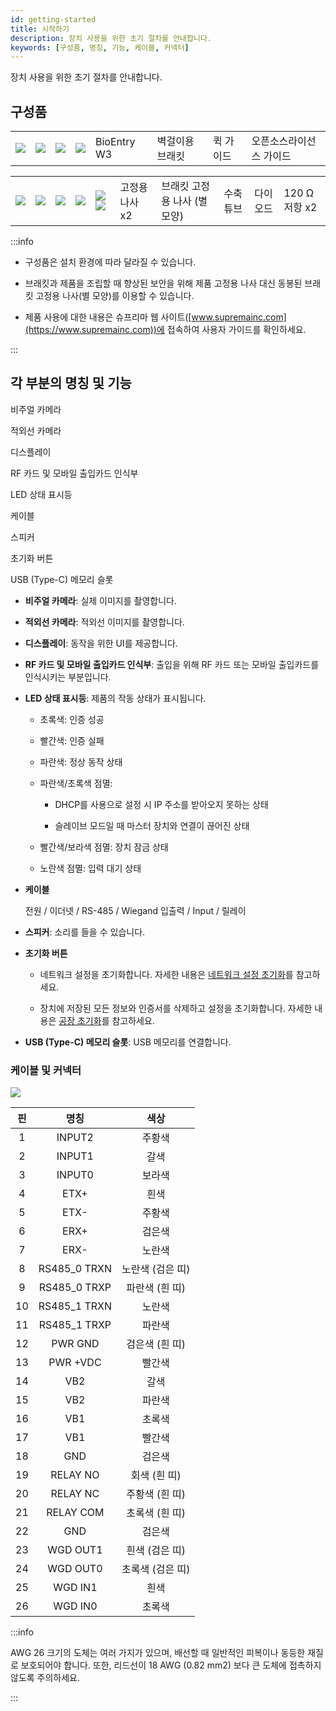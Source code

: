 ```yaml
---
id: getting-started
title: 시작하기
description: 장치 사용을 위한 초기 절차를 안내합니다.
keywords: [구성품, 명칭, 기능, 케이블, 커넥터]
---
```


장치 사용을 위한 초기 절차를 안내합니다.

## 구성품

<Table className='component'>
<Tbody>
<Row className='center white'>

<Td><Image src='/img/device/bew3-component-device.svg' className='none' alone /></Td>

<Td><Image src='/img/device/bew3-component-bracket.svg' className='none' alone /></Td>

<Td><Image src='/img/device/component-quick-guide.svg' alone /></Td>

<Td><Image src='/img/device/component-oss-guide.svg' alone /></Td>

</Row>
<Row className='center'>

<Td>BioEntry W3</Td>

<Td>벽걸이용 브래킷</Td>

<Td>퀵 가이드</Td>

<Td>오픈소스라이선스 가이드</Td>

</Row>
</Tbody>
</Table>

<Table className='component'>
<Tbody>
<Row className='center white'>

<Td><Image src='/img/device/component-fixing-screws2.svg' className='none' alone /></Td>

<Td><Image src='/img/device/component-bracket-fixing-screw.svg' className='none' alone /></Td>

<Td><Image src='/img/device/component-shrink-tube.svg' className='none' alone /></Td>

<Td><Image src='/img/device/component-diode1.svg' className='none' alone /></Td>

<Td>
<Image src='/img/device/component-resistor.svg' className='none' alone />
<Image src='/img/device/component-resistor.svg' className='none' alone />
</Td>

</Row>
<Row className='center'>

<Td>고정용 나사 x2</Td>

<Td>브래킷 고정용 나사 (별 모양)</Td>

<Td>수축 튜브</Td>

<Td>다이오드</Td>

<Td>120 Ω 저항 x2</Td>

</Row>
</Tbody>
</Table>

:::info

* 구성품은 설치 환경에 따라 달라질 수 있습니다.

* 브래킷과 제품을 조립할 때 향상된 보안을 위해 제품 고정용 나사 대신 동봉된 브래킷 고정용 나사(별 모양)를 이용할 수 있습니다.

* 제품 사용에 대한 내용은 슈프리마 웹 사이트([www.supremainc.com](https://www.supremainc.com))에 접속하여 사용자 가이드를 확인하세요.

:::


## 각 부분의 명칭 및 기능

<Productpart src='/img/device/name-function-each-part-bew3.png' maxHeight={570} maxWidth={1152}>
<Callout width={280} position='left'>

<Item top={37}>비주얼 카메라</Item>

<Item top={62}>적외선 카메라</Item>

<Item top={122}>디스플레이</Item>

<Item top={260}>RF 카드 및 모바일 출입카드 인식부</Item>

<Item top={418}>LED 상태 표시등</Item>

</Callout>
<Callout width={469} position='right'>

<Item top={225}>케이블</Item>

<Item top={310}>스피커</Item>

<Item top={378}>초기화 버튼</Item>

</Callout>

<Callout width={280} position='right'>

<Item top={400}>USB (Type-C) 메모리 슬롯</Item>

</Callout>
</Productpart>

* **비주얼 카메라**: 실제 이미지를 촬영합니다.

* **적외선 카메라**: 적외선 이미지를 촬영합니다.

* **디스플레이**: 동작을 위한 UI를 제공합니다.

* **RF 카드 및 모바일 출입카드 인식부**: 출입을 위해 RF 카드 또는 모바일 출입카드를 인식시키는 부분입니다.

* **LED 상태 표시등**: 제품의 작동 상태가 표시됩니다.

  * 초록색: 인증 성공

  * 빨간색: 인증 실패

  * 파란색: 정상 동작 상태

  * 파란색/초록색 점멸:

      * <Cmd>DHCP</Cmd>를 사용으로 설정 시 IP 주소를 받아오지 못하는 상태

      * <Cmd>슬레이브</Cmd> 모드일 때 마스터 장치와 연결이 끊어진 상태

  * 빨간색/보라색 점멸: 장치 잠금 상태

  * 노란색 점멸: 입력 대기 상태

* **케이블**

  전원 / 이더넷 / RS-485 / Wiegand 입출력 / Input / 릴레이

* **스피커**: 소리를 들을 수 있습니다.

* **초기화 버튼**

  * 네트워크 설정을 초기화합니다. 자세한 내용은 [네트워크 설정 초기화](installation#reset-network-settings)를 참고하세요.

  * 장치에 저장된 모든 정보와 인증서를 삭제하고 설정을 초기화합니다. 자세한 내용은 [공장 초기화](installation#factory-reset)를 참고하세요.

* **USB (Type-C) 메모리 슬롯**: USB 메모리를 연결합니다.


### 케이블 및 커넥터

<Columns>
<Column>

<Image src='/img/device/bew3-cables-layout.png' alone width={500} className='none' />

</Column>
<Column className='padding--l10'>

| 핀 | 명칭 | 색상 |
| :--: | :--: | :--: |
| 1 | INPUT2 | 주황색 |
| 2 | INPUT1 | 갈색 |
| 3 | INPUT0 | 보라색 |
| 4 | ETX+ | 흰색 |
| 5 | ETX- | 주황색 |
| 6 | ERX+ | 검은색 |
| 7 | ERX- | 노란색 |
| 8 | RS485_0 TRXN | 노란색 (검은 띠) |
| 9 | RS485_0 TRXP | 파란색 (흰 띠) |
| 10 | RS485_1 TRXN | 노란색 |
| 11 | RS485_1 TRXP | 파란색 |
| 12 | PWR GND | 검은색 (흰 띠) |
| 13 | PWR +VDC | 빨간색 |
| 14 | VB2 | 갈색 |
| 15 | VB2 | 파란색 |
| 16 | VB1 | 초록색 |
| 17 | VB1 | 빨간색 |
| 18 | GND | 검은색 |
| 19 | RELAY NO | 회색 (흰 띠) |
| 20 | RELAY NC | 주황색 (흰 띠) |
| 21 | RELAY COM | 초록색 (흰 띠) |
| 22 | GND | 검은색 |
| 23 | WGD OUT1 | 흰색 (검은 띠) |
| 24 | WGD OUT0 | 초록색 (검은 띠) |
| 25 | WGD IN1 | 흰색 |
| 26 | WGD IN0 | 초록색 |

</Column>
</Columns>

:::info

AWG 26 크기의 도체는 여러 가지가 있으며, 배선할 때 일반적인 피복이나 동등한 재질로 보호되어야 합니다. 또한, 리드선이 18 AWG (0.82 mm2) 보다 큰 도체에 접촉하지 않도록 주의하세요.

:::



<FaceEnrollCaution />
